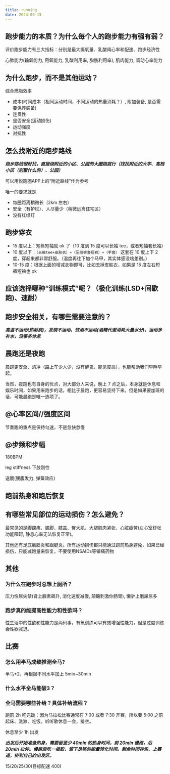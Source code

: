 ```yaml
---
title: running
date: 2024-09-15
---
```





## 跑步能力的本质？为什么每个人的跑步能力有强有弱？



评价跑步能力有三大指标：分别是最大摄氧量、乳酸阈心率和配速、跑步经济性

心肺能力(输氧能力, 用氧能力, 乳酸利用率, 脂肪利用率), 肌肉能力, 调动心率能力


## 为什么跑步，而不是其他运动？


综合燃脂效率

- 成本(时间成本（相同运动时间，不同运动的热量消耗？）, 附加装备, 是否需要保养装备)
- 连贯性
- 是否安全(运动损伤)
- 运动强度
- 对抗性




## 怎么找附近的跑步路线

***跑步路线很好找，直接绕附近的小区、公园的大圈跑就行（找找附近的大学、高档小区（别墅什么的）、公园）***

可以用悦跑圈APP上的“附近路线”作为参考

唯一的要求就是

- 每圈距离稍微长（2km 左右）
- 安全（有护栏）、人尽量少（稍微远离住宅区）
- 没有红绿灯




## 跑步穿衣

- 15 度以上：短裤短袖就 ok 了（10 度到 15 度可以长袖 tee，或者短袖套长袖）
- 10 度以下：`（长袖tee+皮肤衣）+（压缩裤套短裤）+（手套）` 这套在 10 度上下 2 度，穿起来都非常舒服。（温度再往下加个马甲，其实体感没啥差别。）
- 10-15 度：根据上面的增减衣物即可，比如去掉皮肤衣，如果是 15 度左右短裤短袖也 ok


## 应该选择哪种“训练模式”呢？（极化训练(LSD+间歇跑)、速耐）






## 跑步安全相关，有哪些需要注意的？


***高温不运动(热射病)，发烧不运动，饮酒不运动(酒精代谢消耗大量水分)，运动多补水，没事多休息***




## 晨跑还是夜跑


晨跑更安全、清净（路上车少人少，没有醉鬼，能见度高），也能帮助我们早睡早起。

当然，夜跑也有自身的优点，对大部分人来说，晚上 7 点之后，本身就是休息和娱乐时间，如果用来跑步的话，相比于晨跑，更容易坚持下来。但是如果要加班的话，可能晨跑是唯一选项了。



## @心率区间//强度区间


节奏跑的重点是保持匀速，不是忽快忽慢



## @步频和步幅


180BPM

leg stiffness 下肢刚性

送髋(腰腹发力, 弹簧效应)



## 跑前热身和跑后恢复


## 有哪些常见部位的运动损伤？怎么避免？

最常见的是脚踝疼、崴脚、膝盖、臀大肌、大腿肌肉紧张、心脏疲劳(左心室舒张功能障碍, 静息心率无法恢复正常)。

其他还有足底筋膜炎和跟腱炎。所有运动损伤都只能通过跑前热身避免，如果已经损伤，只能减跑量来恢复。不要使用NSAIDs等镇痛药物



## 其他


### 为什么在跑步时总想上厕所？

压力性尿失禁(肾上腺素飙升, 消化速度减慢, 颠簸刺激你肠胃), 懒驴上磨屎尿多



### 跑步真的能提高性能力和性欲吗？

性生活中的性欲和性能力是两码事，有氧训练可以有效增强性能力，但是过度训练会性欲减退。



## 比赛


### 怎么用半马成绩推测全马?


半马*2，再根据不同水平加上 5min~30min

### 什么水平全马能破3？



### 全马需要哪些补给？具体补给流程？


跑前 2h 吃完饭：因为马拉松比赛通常在 7:00 或者 7:30 开赛，所以要 5:00 之前起床、洗漱、吃饭。听听歌休息一会，排空。

休息至少 1h 出发

***出发后开始准备热身，需要留至少 40min 的热身时间，前 20min 慢跑，后 20min 拉伸。慢跑后吃一根胶，留下足够的能量转化时间。剩余时间存包、上赛道，挤到自己的出发区。***

15/20/25/30(目标配速 400)
